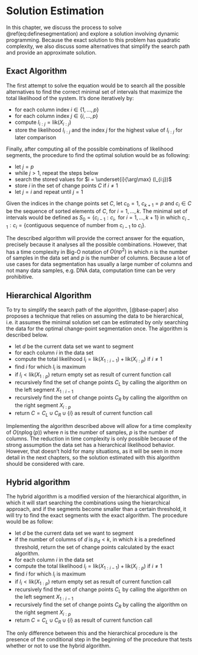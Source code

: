 # Solution Estimation

In this chapter, we discuss the process to solve \@ref(eq:definesegmentation)
and explore a solution involving dynamic programming. Because the exact
solution to this problem has quadratic complexity, we also discuss some
alternatives that simplify the search path and provide an approximate solution.

## Exact Algorithm

The first attempt to solve the equation would be to search all the possible alternatives
to find the correct minimal set of intervals that maximize the total likelihood of the system.
It's done iteratively by:

- for each column index $i \in \{1, \dots, p\}$
- for each column index $j \in \{i, \dots, p\}$
- compute $l_{i:j}=\text{lik}(X_{i:j})$
- store the likelihood $l_{i:j}$ and the index $j$ for the highest value of $l_{i:j}$ for later comparison

Finally, after computing all of the possible combinations of likelihood segments,
the procedure to find the optimal solution would be as following:

- let $j = p$
- while $j > 1$, repeat the steps below
- search the stored values for $i = \underset{i}{\arg\max} (l_{i:j})$
- store $i$ in the set of change points $C$ if $i \ne 1$
- let $j = i$ and repeat until $j = 1$

Given the indices in the change points set $C$, let $c_0 = 1$, $c_{k+1}=p$ and $c_i\in C$
be the sequence of sorted elements of $C$, for $i = 1, \dots, k$. The minimal set of
intervals would be defined as $S_0 = \{ c_{i-1}:c_i, \text{ for } i=1,\dots,k+1 \}$
in which $c_{i-1}:c_i=\{\text{contiguous sequence of number from } c_{i-1} \text{ to } c_i\}$.

The described algorithm will provide the correct answer for the equation, precisely because it
analyses all the possible combinations. However, that has a time complexity in Big-O notation of
$O(np^2)$ in which $n$ is the number of samples in the data set and $p$ is the number of columns.
Because a lot of use cases for data segmentation has usually a large number of columns and not
many data samples, e.g. DNA data, computation time can be very prohibitive.

## Hierarchical Algorithm

To try to simplify the search path of the algorithm, [@base-paper] also proposes a technique
that relies on assuming the data to be hierarchical, i.e. it assumes the minimal solution set can
be estimated by only searching the data for the optimal change-point segmentation once. The algorithm
is described below.

- let $d$ be the current data set we want to segment
- for each column $i$ in the data set
- compute the total likelihood $l_i = \text{lik}(X_{1:i-1})+\text{lik}(X_{i:p})$ if $i \ne 1$
- find $i$ for which $l_i$ is maximum
- if $l_i \lt \text{lik}(X_{1:p})$ return empty set as result of current function call
- recursively find the set of change points $C_L$ by calling the algorithm on the left segment $X_{1:i-1}$
- recursively find the set of change points $C_R$ by calling the algorithm on the right segment $X_{i:p}$
- return $C=C_L \cup C_R \cup \{i\}$ as result of current function call

Implementing the algorithm described above will allow for a time complexity of $O(np\log(p))$ where $n$ is
the number of samples, $p$ is the number of columns. The reduction in time complexity is only possible
because of the strong assumption the data set has a hierarchical likelihood behavior. However, that
doesn't hold for many situations, as it will be seen in more detail in the next chapters,
so the solution estimated with this algorithm should be considered with care.

## Hybrid algorithm

The hybrid algorithm is a modified version of the hierarchical algorithm, in which it will start searching the
combinations using the hierarchical approach, and if the segments become smaller than a certain threshold,
it will try to find the exact segments with the exact algorithm. The procedure would be as follow:

- let $d$ be the current data set we want to segment
- if the number of columns of $d$ is $p_d \lt k$, in which $k$ is a predefined threshold, return the set of
  change points calculated by the exact algorithm.
- for each column $i$ in the data set
- compute the total likelihood $l_i = \text{lik}(X_{1:i-1})+\text{lik}(X_{i:p})$ if $i \ne 1$
- find $i$ for which $l_i$ is maximum
- if $l_i \lt \text{lik}(X_{1:p})$ return empty set as result of current function call
- recursively find the set of change points $C_L$ by calling the algorithm on the left segment $X_{1:i-1}$
- recursively find the set of change points $C_R$ by calling the algorithm on the right segment $X_{i:p}$
- return $C=C_L \cup C_R \cup \{i\}$ as result of current function call

The only difference between this and the hierarchical procedure is the presence of the conditional
step in the beginning of the procedure that tests whether or not to use the hybrid algorithm.
